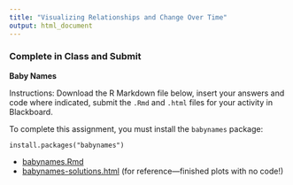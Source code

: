 ```yaml
---
title: "Visualizing Relationships and Change Over Time"
output: html_document
---
```


### Complete in Class and Submit

**Baby Names**

Instructions: Download the R Markdown file below, insert your answers and code where indicated, submit the `.Rmd` and `.html` files for your activity in Blackboard.

To complete this assignment, you must install the `babynames` package:

```
install.packages("babynames")
```

- [<i class="fab fa-markdown fa-sm"></i> babynames.Rmd](/livecode/viz-relationships/babynames.Rmd)
- [<i class="fas fa-code fa-sm"></i> babynames-solutions.html](/livecode/viz-relationships/babynames-solutions.html) (for reference---finished plots with no code!)
